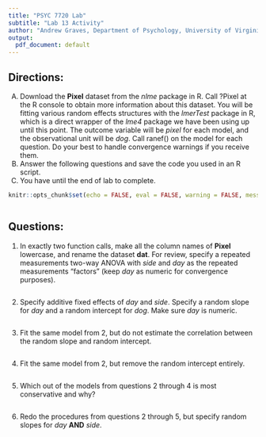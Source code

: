 ---
title: "PSYC 7720 Lab" 
subtitle: "Lab 13 Activity"
author: "Andrew Graves, Department of Psychology, University of Virginia"
output:
  pdf_document: default
---

## Directions:

A.	Download the **Pixel** dataset from the *nlme* package in R. Call ?Pixel at the R console to obtain more information about this dataset. You will be fitting various random effects structures with the *lmerTest* package in R, which is a direct wrapper of the *lme4* package we have been using up until this point. The outcome variable will be *pixel* for each model, and the observational unit will be *dog*. Call ranef() on the model for each question. Do your best to handle convergence warnings if you receive them.
B.	Answer the following questions and save the code you used in an R script.
C.	You have until the end of lab to complete.

```{r setup, include=FALSE}
knitr::opts_chunk$set(echo = FALSE, eval = FALSE, warning = FALSE, message = FALSE, fig.height = 4)
```

```{r init}
```

## Questions:

1. In exactly two function calls, make all the column names of **Pixel** lowercase, and rename the dataset **dat**. For review, specify a repeated measurements two-way ANOVA with *side* and *day* as the repeated measurements "factors" (keep *day* as numeric for convergence purposes).

```{r 1}
```

2. Specify additive fixed effects of *day* and *side*. Specify a random slope for *day* and a random intercept for *dog*. Make sure *day* is numeric.

```{r 2}
```

3. Fit the same model from 2, but do not estimate the correlation between the random slope and random intercept.

```{r 3}
```

4. Fit the same model from 2, but remove the random intercept entirely.

```{r 4}
```

5. Which out of the models from questions 2 through 4 is most conservative and why?

```{r 5}
```

6. Redo the procedures from  questions 2 through 5, but specify random slopes for *day* **AND** *side*.

```{r 6}
```